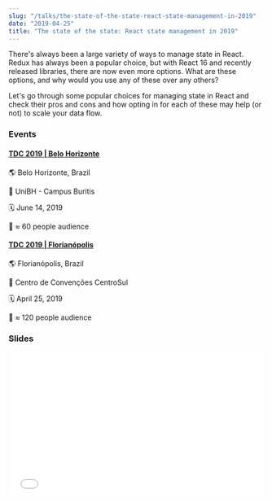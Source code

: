 ```yaml
---
slug: "/talks/the-state-of-the-state-react-state-management-in-2019"
date: "2019-04-25"
title: "The state of the state: React state management in 2019"
---
```


There's always been a large variety of ways to manage state in React. Redux has always been a popular choice, but with React 16 and recently released libraries, there are now even more options. What are these options, and why would you use any of these over any others?

Let's go through some popular choices for managing state in React and check their pros and cons and how opting in for each of these may help (or not) to scale your data flow.

### Events

#### [TDC 2019 | Belo Horizonte](http://www.thedevelopersconference.com.br/tdc/2019/belohorizonte/trilha-front-end)

🌎 Belo Horizonte, Brazil

📍 UniBH - Campus Buritis

🗓️ June 14, 2019

👥 ≈ 60 people audience

#### [TDC 2019 | Florianópolis](http://www.thedevelopersconference.com.br/tdc/2019/florianopolis/trilha-web-frontend)

🌎 Florianópolis, Brazil

📍 Centro de Convenções CentroSul

🗓️ April 25, 2019

👥 ≈ 120 people audience

### Slides

<div style="left: 0; width: 100%; height: 0; position: relative; padding-bottom: 56.1987%;">
  <iframe
    src="//speakerdeck.com/player/d08836ac34da404abf728f53e70a2182"
    style="border: 0; top: 0; left: 0; width: 100%; height: 100%; position: absolute;"
    allowfullscreen
    scrolling="no"
    allow="autoplay; encrypted-media"
  ></iframe>
</div>
